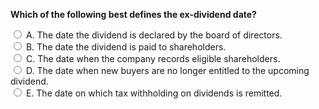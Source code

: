 ::: {.question-block}

<form onsubmit="event.preventDefault(); checkAnswer('module10_mcq_q42')" data-correct-answer="D">
<strong style="display: block;">Which of the following best defines the ex-dividend date?</strong>

<label><input type="radio" name="module10_mcq_q42" value="A"> A. The date the dividend is declared by the board of directors.</label><br>
<label><input type="radio" name="module10_mcq_q42" value="B"> B. The date the dividend is paid to shareholders.</label><br>
<label><input type="radio" name="module10_mcq_q42" value="C"> C. The date when the company records eligible shareholders.</label><br>
<label><input type="radio" name="module10_mcq_q42" value="D"> D. The date when new buyers are no longer entitled to the upcoming dividend.</label><br>
<label><input type="radio" name="module10_mcq_q42" value="E"> E. The date on which tax withholding on dividends is remitted.</label><br>
</form>

<div id="feedback-module10_mcq_q42" class="feedback" data-status="" style="display:none;">
✅ D is correct. The ex-dividend date is when the stock starts trading without the right to receive the next dividend payment.
</div>

:::
